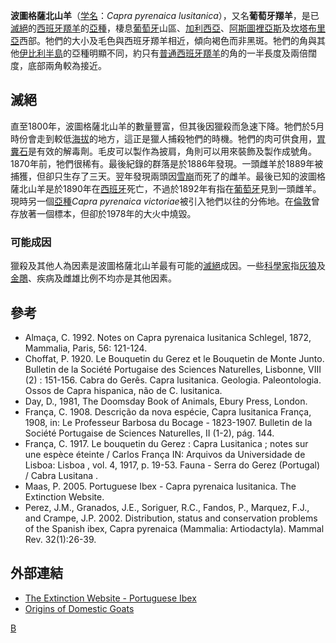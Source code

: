 {{subspeciesbox
| image = 
| image_caption = 
| status = EX
| extinct = 1892年
| genus = Capra
| species = pyrenaica
| subspecies = lusitanica
| authority = [[Hermann_Schlegel|Schlegel]], 1872
}}

'''波圖格薩北山羊'''（[[学名|学名]]：''Capra pyrenaica lusitanica''），又名'''葡萄牙羱羊'''，是已[[滅絕|滅絕]]的[[西班牙羱羊|西班牙羱羊]]的[[亞種|亞種]]，棲息[[葡萄牙|葡萄牙]]山區、[[加利西亞_(西班牙)|加利西亞]]、[[阿斯圖裡亞斯|阿斯圖裡亞斯]]及[[坎塔布里亞|坎塔布里亞]]西部。牠們的大小及毛色與西班牙羱羊相近，傾向褐色而非黑斑。牠們的角與其他[[伊比利半島|伊比利半島]]的亞種明顯不同，約只有[[普通西班牙羱羊|普通西班牙羱羊]]的角的一半長度及兩倍闊度，底部兩角較為接近。

== 滅絕 ==
直至1800年，波圖格薩北山羊的數量豐富，但其後因獵殺而急速下降。牠們於5月時份會走到較低[[海拔|海拔]]的地方，這正是獵人捕殺牠們的時機。牠們的肉可供食用，[[胃糞石|胃糞石]]是有效的解毒劑。毛皮可以製作為披肩，角則可以用來裝飾及製作成號角。1870年前，牠們很稀有。最後紀錄的群落是於1886年發現。一頭雌羊於1889年被捕獲，但卻只生存了三天。翌年發現兩頭因[[雪崩|雪崩]]而死了的雌羊。最後已知的波圖格薩北山羊是於1890年在[[西班牙|西班牙]]死亡，不過於1892年有指在[[葡萄牙|葡萄牙]]見到一頭雌羊。現時另一個[[亞種|亞種]]''Capra pyrenaica victoriae''被引入牠們以往的分佈地。在[[倫敦|倫敦]]曾存放著一個標本，但卻於1978年的大火中燒毀。

=== 可能成因 ===
獵殺及其他人為因素是波圖格薩北山羊最有可能的[[滅絕|滅絕]]成因。一些[[科學家|科學家]]指[[灰狼|灰狼]]及[[金鵰|金鵰]]、疾病及雌雄比例不均亦是其他因素。

== 參考 ==
*Almaça, C. 1992. Notes on Capra pyrenaica lusitanica Schlegel, 1872, Mammalia, Paris, 56: 121-124.
*Choffat, P. 1920. Le Bouquetin du Gerez et le Bouquetin de Monte Junto. Bulletin de la Société Portugaise des Sciences Naturelles, Lisbonne, VIII (2) : 151-156. Cabra do Gerês. Capra lusitanica. Geologia. Paleontologia. Ossos de Capra hispanica, não de C. lusitanica.
*Day, D., 1981, The Doomsday Book of Animals, Ebury Press, London.
*França, C. 1908. Descrição da nova espécie, Capra lusitanica França, 1908, in: Le Professeur Barbosa du Bocage - 1823-1907. Bulletin de la Société Portugaise de Sciences Naturelles, II (1-2), pág. 144.
*França, C. 1917. Le bouquetin du Gerez : Capra Lusitanica ; notes sur une espèce éteinte / Carlos França IN: Arquivos da Universidade de Lisboa: Lisboa , vol. 4, 1917, p. 19-53. Fauna - Serra do Gerez (Portugal) / Cabra Lusitana .
*Maas, P. 2005. Portuguese Ibex - Capra pyrenaica lusitanica. The Extinction Website.
*Perez, J.M., Granados, J.E., Soriguer, R.C., Fandos, P., Marquez, F.J., and Crampe, J.P. 2002. Distribution, status and conservation problems of the Spanish ibex, Capra pyrenaica (Mammalia: Artiodactyla). Mammal Rev. 32(1):26-39.

== 外部連結 ==
*[https://web.archive.org/web/20060522193919/http://www.petermaas.nl/extinct/speciesinfo/portugueseibex.htm The Extinction Website - Portuguese Ibex]
*[https://web.archive.org/web/20060118141743/http://capra.iespana.es/capra/ingles/origen/origen.htm Origins of Domestic Goats]
{{Taxonbar|from=Q1541856}}

[[Category:山羊属|B]]